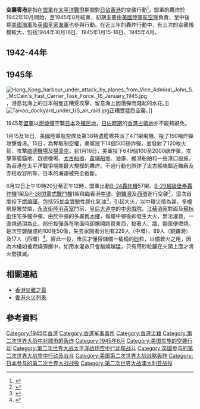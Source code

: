 {{multiple image
| perrow = 2
| total_width=200
| header = 
| direction=vertical
| width1=
| height1 = 
| image1 = 1944-10-16 US air raids on Japanese-occupied Hong Kong 1, annotated.jpg| alt1 = 
| width2=
| height2 = 
| image2 =1944-10-16 US air raids on Japanese-occupied Hong Kong 2, annotated.jpg| alt2 = 
| footer = 1944年10月16日，盟軍空襲香港。在上圖中央，着火冒煙的是日軍控制的[[黃埔船塢|黃埔船塢]]。火球左上方是正在反擊的日本軍機，很可能是[[零式艦上戰鬥機|零式戰機]]。此次任務，[[美國第十四航空隊|美國第十四航空隊]]遣28架[[B-24|B-24]]重型轟炸機、33架[[P-51|P-51]]戰鬥轟炸機和18架[[P-40|P-40]]戰鬥機。美軍大概是從[[桂林李家村机场|桂林李家村机场]]出發。}}
'''空襲香港'''是指在[[盟軍|盟軍]]在[[太平洋戰爭|太平洋戰爭]]期間對[[日佔香港|日佔香港]]的空襲行動<ref name="McKirdy_CNN">{{cite news |last1=McKirdy |first1=Euan |title=Unearthed bombs recall Hong Kong's WWII 'Black Christmas' |url=https://edition.cnn.com/2018/02/02/asia/hong-kong-world-war-2-history-intl/index.html |access-date=2019-01-01 |work=CNN |date=2018-02-03 |archive-date=2021-06-13 |archive-url=https://web.archive.org/web/20210613185409/https://edition.cnn.com/2018/02/02/asia/hong-kong-world-war-2-history-intl/index.html |dead-url=no }}</ref>，盟軍的轟炸於1942年10月開始，至1945年8月結束，初期主要由[[美國陸軍航空軍|美國陸軍航空隊]]負責，至中後期[[美國海軍|美國海軍]]及[[英國皇家海軍|英國皇家海軍]]也參與行動。在近三年的轟炸行動中，有三次的空襲規模較大，包括1944年10月16日、1945年1月15-16日、1945年4月。

==1942-44年==
{{Incomplete|1942-44年章節|time=2021-01-23T07:30:58+00:00}}

==1945年==

[[File:Hong_Kong_harbour_under_attack_by_planes_from_Vice_Admiral_John_S._McCain's_Fast_Carrier_Task_Force._16_January_1945.jpg|right]]，港島北海上的日本船隻正糟受攻擊，留意海上因落彈而濺起的水花。]]
[[File:Taikoo_dockyard_under_US_air_raid.jpg|right]]正糟受猛烈空襲。]]

1945年[[盟軍|盟軍]]以[[凝固汽油弹|燃燒彈]]空襲[[日本|日本]]及[[殖民地|殖民地]]，[[香港日佔時期|日佔時期]]的[[香港占領地|香港占領地]]亦不能夠避免。

1月15及16日，美國陸軍航空隊及第38特遣艦隊共派了471架飛機、投了150噸炸彈攻擊香港。15日，為奪取制空權，美軍投下14個500磅炸彈，並發射了120枚火箭，攻擊[[啟德機場|啟德機場]]及[[掃蕩空|掃蕩空]]。到1月16日，美軍投下649個100至2000磅炸彈，攻擊軍艦錨地、啟德機場、[[太古船塢|太古船塢]]、[[黃埔船塢|黃埔船塢]]、油庫、維港船舶和一些港口設施。為香港在太平洋戰爭期間最大規模的轟炸。不過行動也誤炸了太古船塢鄰近糖廠及赤柱收容所等，日本的海運被完全截斷。

6月12日上午10時20分至正午12時，盟軍出動[[B-24轟炸機|B-24轟炸機]]57架、[[B-29超級堡壘轟炸機|B-29超級堡壘轟炸機]]1架及[[P-38閃電式戰鬥機|P-38閃電式戰鬥機]]1架飛臨香港[[中環|中環]]、[[銅鑼灣|銅鑼灣]]及[[西環|西環]]進行空襲<ref>{{zh-hant}}{{cite news | title=敵機襲港 B24 B29 P38彙計五十九架 第一次濫投燒夷彈 中區繁盛地點損失大死傷眾 B二十四三架被地上砲火擊墜 |publisher=[[華僑日報|華僑日報]]第貳頁 |date=1945年6月13日 }}</ref>，這次首度投下[[燃燒彈|燃燒彈]]，包括55[[加侖|加侖]]實驗性膠化氣油<ref>{{zh-hant}}{{cite book |author=宋軒麟 |year=2003年 |title=《香港航空百年》 |page=頁65 |publisher=[[三聯書店（香港）|三聯書店（香港）]] |quote= |isbn=9620421884}}</ref>，引起大火，以中環災情為甚，多幢房屋被焚燬，[[永吉街|永吉街]][[陸羽茶室|陸羽茶室]]門前、[[皇后大道中|皇后大道中]]的[[中央戲院|中央戲院]]、[[江蘇酒家|江蘇酒家]]對面及[[蘇杭街|蘇杭街]]住宅多幢中彈。由於中彈的多屬舊[[木樓|木樓]]，每幢中彈後即發生大火，無法灌救，一直燒通頂為止。部份投彈落在地面時即爆開膠質東西，黏著人、牆、鋼窗便燃燒。是次空襲釀成約100死50傷，失去家園者分別有229人（中環）、89人（銅鑼灣）及17人（西環）<ref>{{zh-hant}}{{cite news | title=救濟災區災民 救濟金明發放 災民每名三百元 後援會昨日議決 |publisher=[[華僑日報|華僑日報]]第貳頁 |date=1945年6月24日 }}</ref>。經此一役，市民才懂得儲備一桶桶的[[砂|砂]]粒，以備救火之用，因為木樓如被燃燒彈擲中，如用水灌救只會越燒越猛，只有用砂粒鋪在火頭上面才將火勢撲滅。

== 相關連結 ==

{{commons|Category:1944 in Hong Kong}}
*[[香港之最#災難|香港災難之最]]
*[[香港火災列表|香港火災列表]]

==參考資料==
{{Reflist|2}}
{{WWII city bombing}}
{{香港縱火案}}

{{Portal bar|香港|歷史|災害}}

[[Category:1945年香港|Category:1945年香港]]
[[Category:香港军事事件|Category:香港军事事件]]
[[Category:香港災難|Category:香港災難]]
[[Category:第二次世界大战中对城市的轰炸|Category:第二次世界大战中对城市的轰炸]]
[[Category:1945年6月|Category:1945年6月]]
[[Category:美国实施的空袭行动|Category:美国实施的空袭行动]]
[[Category:第二次世界大战太平洋战场空中行动和战斗|Category:第二次世界大战太平洋战场空中行动和战斗]]
[[Category:英国参与的第二次世界大战空中行动及战斗|Category:英国参与的第二次世界大战空中行动及战斗]]
[[Category:美国第二次世界大战战略轰炸|Category:美国第二次世界大战战略轰炸]]
[[Category:日本参与的第二次世界大战战役|Category:日本参与的第二次世界大战战役]]
[[Category:第二次世界大战澳大利亚战役|Category:第二次世界大战澳大利亚战役]]